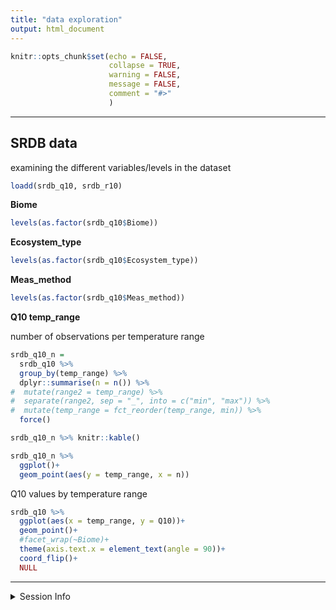```yaml
---
title: "data exploration"
output: html_document
---
```


```r
knitr::opts_chunk$set(echo = FALSE,
                      collapse = TRUE,
                      warning = FALSE,
                      message = FALSE,
                      comment = "#>"
                      )
```

---

## SRDB data

examining the different variables/levels in the dataset

```r
loadd(srdb_q10, srdb_r10)
```

**Biome**
```r
levels(as.factor(srdb_q10$Biome))
```

**Ecosystem_type**
```r
levels(as.factor(srdb_q10$Ecosystem_type))
```

**Meas_method**
```r
levels(as.factor(srdb_q10$Meas_method))
```

**Q10 temp_range**

number of observations per temperature range 

```r
srdb_q10_n = 
  srdb_q10 %>%
  group_by(temp_range) %>% 
  dplyr::summarise(n = n()) %>% 
#  mutate(range2 = temp_range) %>% 
#  separate(range2, sep = "_", into = c("min", "max")) %>% 
#  mutate(temp_range = fct_reorder(temp_range, min)) %>% 
  force()

srdb_q10_n %>% knitr::kable()
```

```r
srdb_q10_n %>% 
  ggplot()+
  geom_point(aes(y = temp_range, x = n))
```


Q10 values by temperature range

```r
srdb_q10 %>% 
  ggplot(aes(x = temp_range, y = Q10))+
  geom_point()+
  #facet_wrap(~Biome)+
  theme(axis.text.x = element_text(angle = 90))+
  coord_flip()+
  NULL
```







---

<details>   
   <summary>Session Info</summary>
   
Date run: `r Sys.Date()`

```r
sessionInfo()
```

</details> 